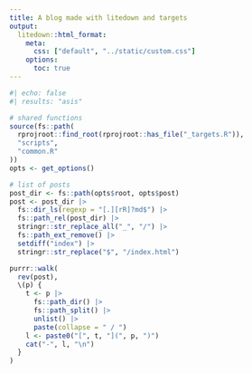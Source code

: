 ```yaml
---
title: A blog made with litedown and targets
output:
  litedown::html_format:
    meta:
      css: ["default", "../static/custom.css"]
    options:
      toc: true
---
```


```r
#| echo: false
#| results: "asis"

# shared functions
source(fs::path(
  rprojroot::find_root(rprojroot::has_file("_targets.R")),
  "scripts",
  "common.R"
))
opts <- get_options()

# list of posts
post_dir <- fs::path(opts$root, opts$post)
post <- post_dir |>
  fs::dir_ls(regexp = "[.][rR]?md$") |> 
  fs::path_rel(post_dir) |> 
  stringr::str_replace_all("_", "/") |> 
  fs::path_ext_remove() |> 
  setdiff("index") |> 
  stringr::str_replace("$", "/index.html") 

purrr::walk(
  rev(post), 
  \(p) {
    t <- p |> 
      fs::path_dir() |> 
      fs::path_split() |> 
      unlist() |> 
      paste(collapse = " / ")
    l <- paste0("[", t, "](", p, ")")
    cat("-", l, "\n")
  }
)
```

